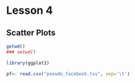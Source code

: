 Lesson 4
==================================================

## Scatter Plots
```r
getwd()
### setwd()

library(ggplot2)

pf<- read.csv("pseudo_facebook.tsv", sep='\t')
```